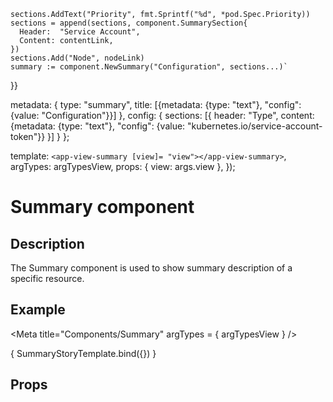 
    sections.AddText("Priority", fmt.Sprintf("%d", *pod.Spec.Priority))
    sections = append(sections, component.SummarySection{
      Header:  "Service Account",
      Content: contentLink,
    })
    sections.Add("Node", nodeLink)
    summary := component.NewSummary("Configuration", sections...)`
}}

  metadata: {
    type: "summary",
    title: [{metadata: {type: "text"}, "config": {value: "Configuration"}}]
  },
  config: {
    sections: [{
      header: "Type",
      content: {metadata: {type: "text"}, "config": {value: "kubernetes.io/service-account-token"}}
    }]
  }
};

  template: `<app-view-summary [view]= "view"></app-view-summary>`,
  argTypes: argTypesView,
  props: { view: args.view },
});

<h1>Summary component</h1>
<h2>Description</h2>

<p>The Summary component is used to show summary description of a specific resource.</p>
<h2>Example</h2>

<Meta title="Components/Summary" argTypes = { argTypesView } />

<Canvas withToolbar>
  <Story name="Summary component"
         parameters={{ docs: summaryDocs }}
         args= {{ view: summaryView }}>
    { SummaryStoryTemplate.bind({}) }
  </Story>
</Canvas>

<h2>Props</h2>
<ArgsTable story = "Summary component" />

